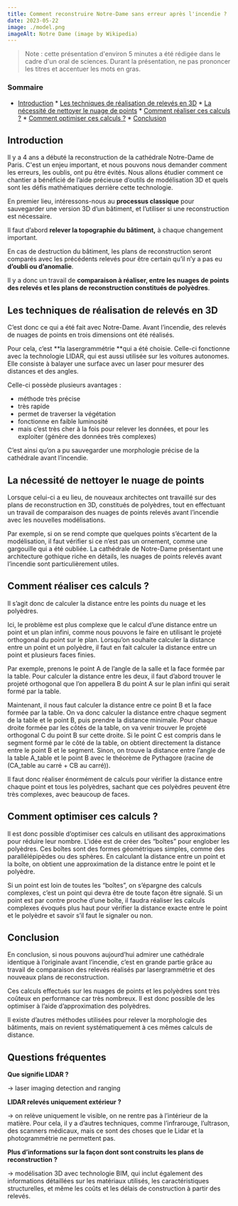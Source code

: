 ```yaml
---
title: Comment reconstruire Notre-Dame sans erreur après l'incendie ?
date: 2023-05-22
image: ./model.png
imageAlt: Notre Dame (image by Wikipedia)
---
```


> Note : cette présentation d'environ 5 minutes a été rédigée dans le cadre d'un oral de sciences. Durant la présentation, ne pas prononcer les titres et accentuer les mots en gras.

### Sommaire

<!--ts-->
   * [Introduction](#introduction)
    * [Les techniques de réalisation de relevés en 3D](#les-techniques-de-réalisation-de-relevés-en-3d)
    * [La nécessité de nettoyer le nuage de points](#la-nécessité-de-nettoyer-le-nuage-de-points)
    * [Comment réaliser ces calculs ?](#comment-réaliser-ces-calculs-)
    * [Comment optimiser ces calculs ?](#comment-optimiser-ces-calculs-)
    * [Conclusion](#conclusion)
<!--te-->

## Introduction

Il y a 4 ans a débuté la reconstruction de la cathédrale Notre-Dame de Paris. C'est un enjeu important, et nous pouvons nous demander comment les erreurs, les oublis, ont pu être évités. Nous allons étudier comment ce chantier a bénéficié de l’aide précieuse d’outils de modélisation 3D et quels sont les défis mathématiques derrière cette technologie.

En premier lieu, intéressons-nous au **processus classique** pour sauvegarder une version 3D d’un bâtiment, et l’utiliser si une reconstruction est nécessaire.

Il faut d’abord **relever la topographie du bâtiment,** à chaque changement important.

En cas de destruction du bâtiment, les plans de reconstruction seront comparés avec les précédents relevés pour être certain qu’il n’y a pas eu **d’oubli ou d’anomalie**. 

Il y a donc un travail de **comparaison à réaliser, entre les nuages de points des relevés et les plans de reconstruction constitués de polyèdres**.

## Les techniques de réalisation de relevés en 3D

C’est donc ce qui a été fait avec Notre-Dame. Avant l’incendie, des relevés de nuages de points en trois dimensions ont été réalisés. 

Pour cela, c’est **la lasergrammétrie **qui a été choisie. Celle-ci fonctionne avec la technologie LIDAR, qui est aussi utilisée sur les voitures autonomes. Elle consiste à balayer une surface avec un laser pour mesurer des distances et des angles.

Celle-ci possède plusieurs avantages :
* méthode très précise
* très rapide
* permet de traverser la végétation
* fonctionne en faible luminosité
* mais c’est très cher à la fois pour relever les données, et pour les exploiter (génère des données très complexes)

C’est ainsi qu’on a pu sauvegarder une morphologie précise de la cathédrale avant l’incendie.

## La nécessité de nettoyer le nuage de points

Lorsque celui-ci a eu lieu, de nouveaux architectes ont travaillé sur des plans de reconstruction en 3D, constitués de polyèdres, tout en effectuant un travail de comparaison des nuages de points relevés avant l’incendie avec les nouvelles modélisations.

Par exemple, si on se rend compte que quelques points s’écartent de la modélisation, il faut vérifier si ce n’est pas un ornement, comme une gargouille qui a été oubliée. La cathédrale de Notre-Dame présentant une architecture gothique riche en détails, les nuages de points relevés avant l’incendie sont particulièrement utiles.

## Comment réaliser ces calculs ?

Il s’agit donc de calculer la distance entre les points du nuage et les polyèdres. 

Ici, le problème est plus complexe que le calcul d’une distance entre un point et un plan infini, comme nous pouvons le faire en utilisant le projeté orthogonal du point sur le plan. Lorsqu’on souhaite calculer la distance entre un point et un polyèdre, il faut en fait calculer la distance entre un point et plusieurs faces finies.

Par exemple, prenons le point A de l’angle de la salle et la face formée par la table. Pour calculer la distance entre les deux, il faut d’abord trouver le projeté orthogonal que l’on appellera B du point A sur le plan infini qui serait formé par la table.

Maintenant, il nous faut calculer la distance entre ce point B et la face formée par la table.
On va donc calculer la distance entre chaque segment de la table et le point B, puis prendre la distance minimale. Pour chaque droite formée par les côtés de la table, on va venir trouver le projeté orthogonal C du point B sur cette droite. Si le point C est compris dans le segment formé par le côté de la table, on obtient directement la distance entre le point B et le segment. Sinon, on trouve la distance entre l’angle de la table A_table et le point B avec le théorème de Pythagore (racine de (CA_table au carré + CB au carré)).

Il faut donc réaliser énormément de calculs pour vérifier la distance entre chaque point et tous les polyèdres, sachant que ces polyèdres peuvent être très complexes, avec beaucoup de faces.

## Comment optimiser ces calculs ?

Il est donc possible d’optimiser ces calculs en utilisant des approximations pour réduire leur nombre. L'idée est de créer des “boîtes” pour englober les polyèdres. Ces boîtes sont des formes géométriques simples, comme des parallélépipèdes ou des sphères. En calculant la distance entre un point et la boîte, on obtient une approximation de la distance entre le point et le polyèdre.

Si un point est loin de toutes les “boîtes”, on s’épargne des calculs complexes, c’est un point qui devra être de toute façon être signalé. Si un point est par contre proche d’une boîte, il faudra réaliser les calculs complexes évoqués plus haut pour vérifier la distance exacte entre le point et le polyèdre et savoir s’il faut le signaler ou non.

## Conclusion

En conclusion, si nous pouvons aujourd’hui admirer une cathédrale identique à l’originale avant l’incendie, c’est en grande partie grâce au travail de comparaison des relevés réalisés par lasergrammétrie et des nouveaux plans de reconstruction.

Ces calculs effectués sur les nuages de points et les polyèdres sont très coûteux en performance car très nombreux. Il est donc possible de les optimiser à l’aide d’approximation des polyèdres.

Il existe d’autres méthodes utilisées pour relever la morphologie des bâtiments, mais on revient systématiquement à ces mêmes calculs de distance.

## Questions fréquentes

**Que signifie LIDAR ?**

→ laser imaging detection and ranging

**LIDAR relevés uniquement extérieur ?**

→ on relève uniquement le visible, on ne rentre pas à l’intérieur de la matière. Pour cela, il y a d’autres techniques, comme l’infrarouge, l’ultrason, des scanners médicaux, mais ce sont des choses que le Lidar et la photogrammétrie ne permettent pas.

**Plus d’informations sur la façon dont sont construits les plans de reconstruction ?**

→ modélisation 3D avec technologie BIM, qui inclut également des informations détaillées sur les matériaux utilisés, les caractéristiques structurelles, et même les coûts et les délais de construction à partir des relevés.
